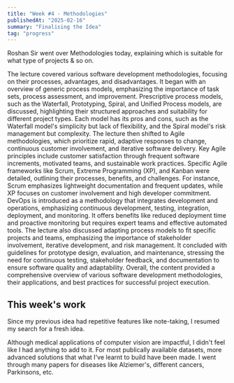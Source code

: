 ```yaml
---
title: "Week #4 - Methodologies"
publishedAt: "2025-02-16"
summary: "Finalising the Idea"
tag: "progress"
---
```


Roshan Sir went over Methodologies today, explaining which is suitable for what type of projects & so on.

The lecture covered various software development methodologies, focusing on their processes, advantages, and disadvantages. 
It began with an overview of generic process models, emphasizing the importance of task sets, process assessment, and improvement. 
Prescriptive process models, such as the Waterfall, Prototyping, Spiral, and Unified Process models, are discussed, 
highlighting their structured approaches and suitability for different project types. 
Each model has its pros and cons, such as the Waterfall model's simplicity but lack of flexibility, and the Spiral model's risk management but complexity.
The lecture then shifted to Agile methodologies, which prioritize rapid, adaptive responses to change, continuous customer involvement, and iterative software delivery. 
Key Agile principles include customer satisfaction through frequent software increments, motivated teams, and sustainable work practices. 
Specific Agile frameworks like Scrum, Extreme Programming (XP), and Kanban were detailed, outlining their processes, benefits, and challenges. 
For instance, Scrum emphasizes lightweight documentation and frequent updates, while XP focuses on customer involvement and high developer commitment.
DevOps is introduced as a methodology that integrates development and operations, emphasizing continuous development, testing, integration, deployment, and monitoring. 
It offers benefits like reduced deployment time and proactive monitoring but requires expert teams and effective automated tools.
The lecture also discussed adapting process models to fit specific projects and teams, emphasizing the importance of stakeholder involvement, iterative development, and risk management. 
It concluded with guidelines for prototype design, evaluation, and maintenance, stressing the need for continuous testing, stakeholder feedback, and documentation to ensure software quality and adaptability. 
Overall, the content provided a comprehensive overview of various software development methodologies, their applications, and best practices for successful project execution.

## This week's work

Since my previous idea had repetitive features like note-taking, I resumed my search for a fresh idea.

Although medical applications of computer vision are impactful, I didn't feel like I had anything to add to it.
For most publically available datasets, more advanced solutions that what I've learnt to build have been made. 
I went through many papers for diseases like Alziemer's, different cancers, Parkinsons, etc.

